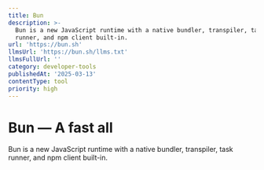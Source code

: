 ```yaml
---
title: Bun
description: >-
  Bun is a new JavaScript runtime with a native bundler, transpiler, task
  runner, and npm client built-in.
url: 'https://bun.sh'
llmsUrl: 'https://bun.sh/llms.txt'
llmsFullUrl: ''
category: developer-tools
publishedAt: '2025-03-13'
contentType: tool
priority: high
---
```


# Bun — A fast all

Bun is a new JavaScript runtime with a native bundler, transpiler, task runner, and npm client built-in.
